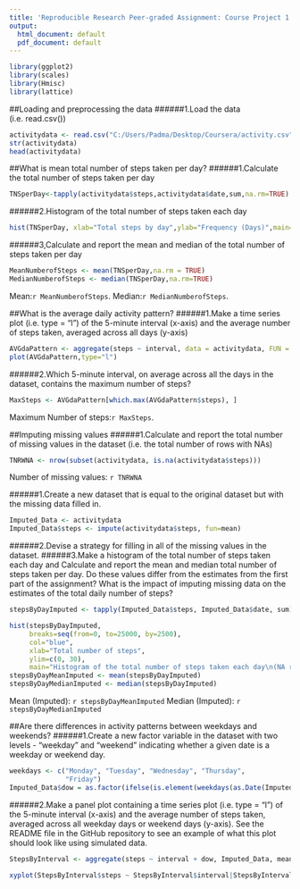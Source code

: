 ```yaml
---
title: 'Reproducible Research Peer-graded Assignment: Course Project 1'
output:
  html_document: default
  pdf_document: default
---
```

```r
library(ggplot2)
library(scales)
library(Hmisc)
library(lattice)
```

##Loading and preprocessing the data
######1.Load the data (i.e. read.csv())
```r
activitydata <- read.csv("C:/Users/Padma/Desktop/Coursera/activity.csv")
str(activitydata)
head(activitydata)
```
##What is mean total number of steps taken per day?
######1.Calculate the total number of steps taken per day
```r
TNSperDay<-tapply(activitydata$steps,activitydata$date,sum,na.rm=TRUE)
```
######2.Histogram of the total number of steps taken each day
```r
hist(TNSperDay, xlab="Total steps by day",ylab="Frequency (Days)",main="Histogram : Number of daily steps", breaks=20)
```

######3,Calculate and report the mean and median of the total number of steps taken per day
```r
MeanNumberofSteps <- mean(TNSperDay,na.rm = TRUE)
MedianNumberofSteps <- median(TNSperDay,na.rm=TRUE)
```
Mean:`r MeanNumberofSteps`.
Median:`r MedianNumberofSteps`.

##What is the average daily activity pattern?
######1.Make a time series plot (i.e. type = "l") of the 5-minute interval (x-axis) and the average number of steps taken, averaged across all days (y-axis)
```r
AVGdaPattern <- aggregate(steps ~ interval, data = activitydata, FUN = mean)
plot(AVGdaPattern,type="l")
```

######2.Which 5-minute interval, on average across all the days in the dataset, contains the maximum number of steps?
```r
MaxSteps <- AVGdaPattern[which.max(AVGdaPattern$steps), ]
```
Maximum Number of steps:`r MaxSteps`.


##Imputing missing values
######1.Calculate and report the total number of missing values in the dataset (i.e. the total number of rows with NAs)
```r
TNRWNA <- nrow(subset(activitydata, is.na(activitydata$steps)))
```
Number of missing values: `r TNRWNA`

######1.Create a new dataset that is equal to the original dataset but with the missing data filled in.
```r
Imputed_Data <- activitydata
Imputed_Data$steps <- impute(activitydata$steps, fun=mean)
```
######2.Devise a strategy for filling in all of the missing values in the dataset.
######3.Make a histogram of the total number of steps taken each day and Calculate and report the mean and median total number of steps taken per day. Do these values differ from the estimates from the first part of the assignment? What is the impact of imputing missing data on the estimates of the total daily number of steps?
```r
stepsByDayImputed <- tapply(Imputed_Data$steps, Imputed_Data$date, sum)

hist(stepsByDayImputed, 
     breaks=seq(from=0, to=25000, by=2500),
     col="blue", 
     xlab="Total number of steps", 
     ylim=c(0, 30), 
     main="Histogram of the total number of steps taken each day\n(NA replaced by mean value)")
stepsByDayMeanImputed <- mean(stepsByDayImputed)
stepsByDayMedianImputed <- median(stepsByDayImputed)
```
Mean (Imputed): `r stepsByDayMeanImputed`
Median (Imputed): `r stepsByDayMedianImputed`


##Are there differences in activity patterns between weekdays and weekends?
######1.Create a new factor variable in the dataset with two levels - "weekday" and "weekend" indicating whether a given date is a weekday or weekend day.
```r
weekdays <- c("Monday", "Tuesday", "Wednesday", "Thursday", 
              "Friday")
Imputed_Data$dow = as.factor(ifelse(is.element(weekdays(as.Date(Imputed_Data$date)),weekdays), "Weekday", "Weekend"))
```
######2.Make a panel plot containing a time series plot (i.e. type = "l") of the 5-minute interval (x-axis) and the average number of steps taken, averaged across all weekday days or weekend days (y-axis). See the README file in the GitHub repository to see an example of what this plot should look like using simulated data.
```r
StepsByInterval <- aggregate(steps ~ interval + dow, Imputed_Data, mean)

xyplot(StepsByInterval$steps ~ StepsByInterval$interval|StepsByInterval$dow, main="Average Steps per Day by Interval",xlab="Interval", ylab="Steps",layout=c(1,2), type="l")
```
